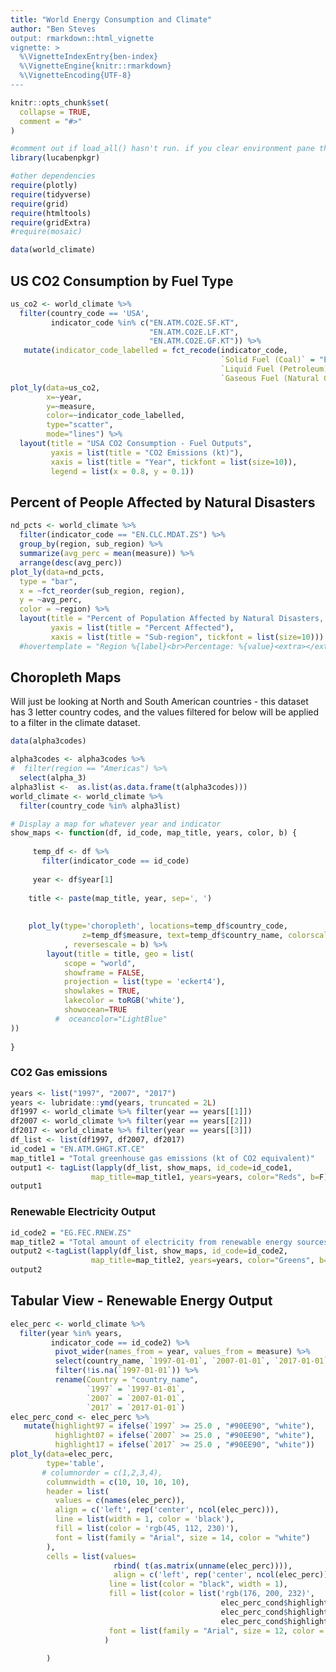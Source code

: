 ```yaml
---
title: "World Energy Consumption and Climate"
author: "Ben Steves
output: rmarkdown::html_vignette
vignette: >
  %\VignetteIndexEntry{ben-index}
  %\VignetteEngine{knitr::rmarkdown}
  %\VignetteEncoding{UTF-8}
---
```


```r
knitr::opts_chunk$set(
  collapse = TRUE,
  comment = "#>"
)
```

```r
#comment out if load_all() hasn't run. if you clear environment pane this fails
library(lucabenpkgr)

#other dependencies
require(plotly)
require(tidyverse)
require(grid)
require(htmltools)
require(gridExtra)
#require(mosaic)
```

```r
data(world_climate)
```

## US CO2 Consumption by Fuel Type

```r
us_co2 <- world_climate %>%
  filter(country_code == 'USA', 
         indicator_code %in% c("EN.ATM.CO2E.SF.KT", 
                               "EN.ATM.CO2E.LF.KT", 
                               "EN.ATM.CO2E.GF.KT")) %>%
   mutate(indicator_code_labelled = fct_recode(indicator_code, 
                                               `Solid Fuel (Coal)` = "EN.ATM.CO2E.SF.KT",
                                               `Liquid Fuel (Petroleum)` = "EN.ATM.CO2E.LF.KT",
                                               `Gaseous Fuel (Natural Gas)` = "EN.ATM.CO2E.GF.KT"))
plot_ly(data=us_co2, 
        x=~year, 
        y=~measure, 
        color=~indicator_code_labelled, 
        type="scatter", 
        mode="lines") %>%
  layout(title = "USA CO2 Consumption - Fuel Outputs",
         yaxis = list(title = "CO2 Emissions (kt)"),
         xaxis = list(title = "Year", tickfont = list(size=10)),
         legend = list(x = 0.8, y = 0.1))
```

## Percent of People Affected by Natural Disasters

```r
nd_pcts <- world_climate %>%
  filter(indicator_code == "EN.CLC.MDAT.ZS") %>%
  group_by(region, sub_region) %>%
  summarize(avg_perc = mean(measure)) %>%
  arrange(desc(avg_perc))
plot_ly(data=nd_pcts,
  type = "bar",
  x = ~fct_reorder(sub_region, region),
  y = ~avg_perc, 
  color = ~region) %>%
  layout(title = "Percent of Population Affected by Natural Disasters, 1990-2009",
         yaxis = list(title = "Percent Affected"),
         xaxis = list(title = "Sub-region", tickfont = list(size=10)))
  #hovertemplate = "Region %{label}<br>Percentage: %{value}<extra></extra>")
```

## Choropleth Maps

Will just be looking at North and South American countries - this dataset has 3 letter country codes, and the values filtered for below will be applied to a filter in the climate dataset.

```r
data(alpha3codes)
```

```r
alpha3codes <- alpha3codes %>%
#  filter(region == "Americas") %>%
  select(alpha_3)
alpha3list <-  as.list(as.data.frame(t(alpha3codes)))
world_climate <- world_climate %>%
  filter(country_code %in% alpha3list)
```

```r
# Display a map for whatever year and indicator 
show_maps <- function(df, id_code, map_title, years, color, b) {
  
     temp_df <- df %>% 
       filter(indicator_code == id_code)
    
     year <- df$year[1]
     
    title <- paste(map_title, year, sep=', ')
    
    
    plot_ly(type='choropleth', locations=temp_df$country_code,
                z=temp_df$measure, text=temp_df$country_name, colorscale=color
            , reversescale = b) %>%
        layout(title = title, geo = list(
            scope = "world",
            showframe = FALSE,
            projection = list(type = 'eckert4'),
            showlakes = TRUE,
            lakecolor = toRGB('white'),
            showocean=TRUE 
          #  oceancolor="LightBlue"
))
    
}
```

### CO2 Gas emissions

```r
years <- list("1997", "2007", "2017")
years <- lubridate::ymd(years, truncated = 2L)
df1997 <- world_climate %>% filter(year == years[[1]])
df2007 <- world_climate %>% filter(year == years[[2]])
df2017 <- world_climate %>% filter(year == years[[3]])
df_list <- list(df1997, df2007, df2017)
id_code1 = "EN.ATM.GHGT.KT.CE"
map_title1 = "Total greenhouse gas emissions (kt of CO2 equivalent)"
output1 <- tagList(lapply(df_list, show_maps, id_code=id_code1, 
                  map_title=map_title1, years=years, color="Reds", b=F))
output1
```

### Renewable Electricity Output

```r
id_code2 = "EG.FEC.RNEW.ZS"
map_title2 = "Total amount of electricity from renewable energy sources (% total)"
output2 <-tagList(lapply(df_list, show_maps, id_code=id_code2, 
                  map_title=map_title2, years=years, color="Greens", b= T))
output2
```

## Tabular View - Renewable Energy Output

```r
elec_perc <- world_climate %>%
  filter(year %in% years, 
         indicator_code == id_code2) %>%
          pivot_wider(names_from = year, values_from = measure) %>%
          select(country_name, `1997-01-01`, `2007-01-01`, `2017-01-01`) %>%
          filter(!is.na(`1997-01-01`)) %>%
          rename(Country = "country_name",
                 `1997` = `1997-01-01`,
                 `2007` = `2007-01-01`,
                 `2017` = `2017-01-01`)
elec_perc_cond <- elec_perc %>%
   mutate(highlight97 = ifelse(`1997` >= 25.0 , "#90EE90", "white"),
          highlight07 = ifelse(`2007` >= 25.0 , "#90EE90", "white"),
          highlight17 = ifelse(`2017` >= 25.0 , "#90EE90", "white"))
plot_ly(data=elec_perc,
        type='table',
       # columnorder = c(1,2,3,4),
        columnwidth = c(10, 10, 10, 10),
        header = list(
          values = c(names(elec_perc)),
          align = c('left', rep('center', ncol(elec_perc))),
          line = list(width = 1, color = 'black'),
          fill = list(color = 'rgb(45, 112, 230)'),
          font = list(family = "Arial", size = 14, color = "white")
        ),
        cells = list(values=
                       rbind( t(as.matrix(unname(elec_perc)))),
                       align = c('left', rep('center', ncol(elec_perc))),
                      line = list(color = "black", width = 1),
                      fill = list(color = list('rgb(176, 200, 232)',
                                               elec_perc_cond$highlight97,
                                               elec_perc_cond$highlight07,
                                               elec_perc_cond$highlight17)),
                      font = list(family = "Arial", size = 12, color = c("black"))
                     )
        
        )
```